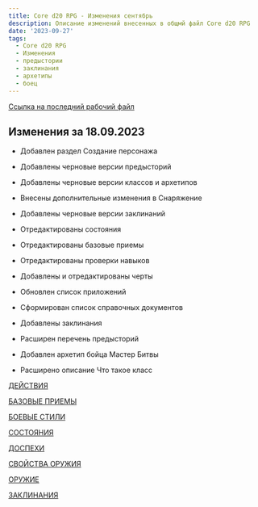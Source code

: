 ```yaml
---
title: Core d20 RPG - Изменения сентябрь
description: Описание изменений внесенных в общмй файл Core d20 RPG
date: '2023-09-27'
tags:
  - Core d20 RPG
  - Изменения
  - предыстории
  - заклинания
  - архетипы
  - боец
---
```


[Ссылка на последний рабочий файл](https://1drv.ms/w/s!Atcrhwwo1lBA4rJxN269ggsPOOkL4g?e=Y9GmLH)

## Изменения за 18.09.2023

- Добавлен раздел Создание персонажа
- Добавлены черновые версии предысторий
- Добавлены черновые версии классов и архетипов
- Внесены дополнительные изменения в Снаряжение
- Добавлены черновые версии заклинаний
- Отредактированы состояния
- Отредактированы базовые приемы
- Отредактированы проверки навыков
- Добавлены и отредактированы черты
- Обновлен список приложений
- Сформирован список справочных документов

- Добавлены заклинания
- Расширен перечень предысторий
- Добавлен архетип бойца Мастер Битвы
- Расширено описание Что такое класс

[ДЕЙСТВИЯ](https://cyborgsandmages.com/posts/cored20rpg/actions)

[БАЗОВЫЕ ПРИЕМЫ](https://cyborgsandmages.com/posts/cored20rpg/basicmaneuvers)

[БОЕВЫЕ СТИЛИ](https://cyborgsandmages.com/posts/cored20rpg/fightingstyles)

[СОСТОЯНИЯ](https://cyborgsandmages.com/posts/cored20rpg/conditions)

[ДОСПЕХИ](https://cyborgsandmages.com/posts/cored20rpg/armor)

[СВОЙСТВА ОРУЖИЯ](https://cyborgsandmages.com/posts/cored20rpg/weaponproperties)

[ОРУЖИЕ](https://cyborgsandmages.com/posts/cored20rpg/weapons)

[ЗАКЛИНАНИЯ](https://cyborgsandmages.com/posts/cored20rpg/spells)
